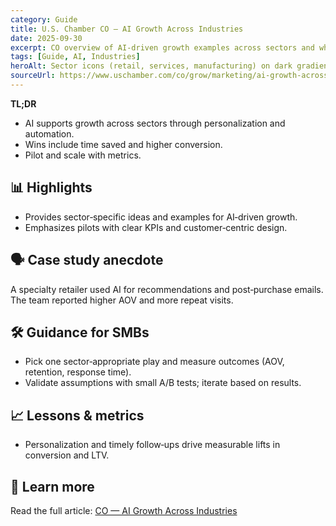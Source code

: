 ```yaml
---
category: Guide
title: U.S. Chamber CO — AI Growth Across Industries
date: 2025-09-30
excerpt: CO overview of AI‑driven growth examples across sectors and what SMBs can take away.
tags: [Guide, AI, Industries]
heroAlt: Sector icons (retail, services, manufacturing) on dark gradient
sourceUrl: https://www.uschamber.com/co/grow/marketing/ai-growth-across-industries
---
```


**TL;DR**

- AI supports growth across sectors through personalization and automation.
- Wins include time saved and higher conversion.
- Pilot and scale with metrics.

## 📊 Highlights

- Provides sector‑specific ideas and examples for AI‑driven growth.
- Emphasizes pilots with clear KPIs and customer‑centric design.

## 🗣 Case study anecdote

A specialty retailer used AI for recommendations and post‑purchase emails. The team reported higher AOV and more repeat visits.

## 🛠 Guidance for SMBs

- Pick one sector‑appropriate play and measure outcomes (AOV, retention, response time).
- Validate assumptions with small A/B tests; iterate based on results.

## 📈 Lessons & metrics

- Personalization and timely follow‑ups drive measurable lifts in conversion and LTV.

## 🔗 Learn more

Read the full article: <a href="https://www.uschamber.com/co/grow/marketing/ai-growth-across-industries" target="_blank" rel="noopener noreferrer">CO — AI Growth Across Industries</a>
